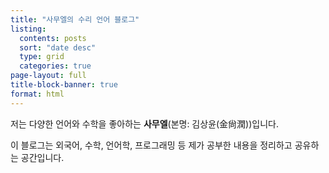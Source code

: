 ```yaml
---
title: "사무엘의 수리 언어 블로그"
listing:
  contents: posts
  sort: "date desc"
  type: grid
  categories: true
page-layout: full
title-block-banner: true
format: html
---
```


저는 다양한 언어와 수학을 좋아하는 **사무엘**(본명: 김상윤(金尙潤))입니다.

이 블로그는 외국어, 수학, 언어학, 프로그래밍 등 제가 공부한 내용을 정리하고 공유하는 공간입니다.